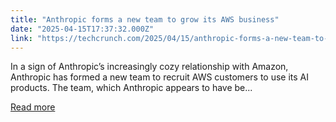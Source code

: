 ```yaml
---
title: "Anthropic forms a new team to grow its AWS business"
date: "2025-04-15T17:37:32.000Z"
link: "https://techcrunch.com/2025/04/15/anthropic-forms-a-new-team-to-grow-its-aws-business/"
---
```


In a sign of Anthropic&#8217;s increasingly cozy relationship with Amazon, Anthropic has formed a new team to recruit AWS customers to use its AI products. The team, which Anthropic appears to have be...

[Read more](https://techcrunch.com/2025/04/15/anthropic-forms-a-new-team-to-grow-its-aws-business/)
